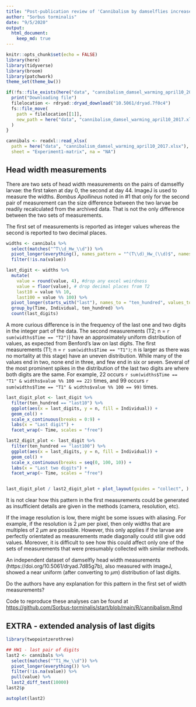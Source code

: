 ```yaml
---
title: "Post-publication review of 'Cannibalism by damselflies increases with rising temperature'"
author: "Sorbus torminalis"
date: "9/5/2020"
output:
  html_document:
    keep_md: true
---
```


```r
knitr::opts_chunk$set(echo = FALSE)
library(here)
library(tidyverse)
library(broom)
library(patchwork)
theme_set(theme_bw())
```

```r
if(!fs::file_exists(here("data", "cannibalism_damsel_warming_april10_2017.xlsx"))){
  print("Downloading file")
  filelocation <- rdryad::dryad_download("10.5061/dryad.7f0c4")
  fs::file_move(
    path = filelocation[[1]], 
    new_path = here("data", "cannibalism_damsel_warming_april10_2017.xlsx")
  ) 
}
```

```r
cannibals <- readxl::read_xlsx(
  path = here("data", "cannibalism_damsel_warming_april10_2017.xlsx"), 
  sheet = "Experiment1-matrix", na = "NA")
```


## Head width measurements

There are two sets of head width measurements on the pairs of damselfly larvae: the first taken at day 0, the second at day 44. 
ImageJ is used to measure the widths.
_Bombus Apollineus_ noted in #1 that only for the second pair of measurement can the size difference between the two larvae be readily recalculated from the archived data.
That is not the only difference between the two sets of measurements.

The first set of measurements is reported as integer values whereas the second is reported to two decimal places. 
```r
widths <- cannibals %>% 
  select(matches("^T\\d_Hw_\\d")) %>% 
  pivot_longer(everything(), names_pattern = "^(T\\d)_Hw_(\\d)$", names_to = c("Time", "Individual")) %>% 
  filter(!is.na(value))

last_digit <- widths %>% 
  mutate(
    value = round(value, 4), #drop any excel weirdness
    value = floor(value), # drop decimal places from T2
    last10 = value %% 10,
    last100 = value %% 100) %>%
  pivot_longer(starts_with("last"), names_to = "ten_hundred", values_to = "last_digits") %>% 
  group_by(Time, Individual, ten_hundred) %>%  
  count(last_digits)

```

A more curious difference is in the frequency of the last one and two digits in the integer part of the data. 
The second measurements (T2; n = `r sum(widths$Time == "T2")`) have an approximately uniform distribution of values, as expected from Benford's law on last digits.
The first measurements (T1; n = `r sum(widths$Time == "T1")`; n is larger as there was no mortality at this stage) have an uneven distribution.
While many of the values end in two, none end in three, and few end in six or seven.
Several of the most prominent spikes in the distribution of the last two digits are where both digits are the same. For example, 22 occurs `r sum(widths$Time == "T1" & widths$value %% 100 == 22)` times, and 99 occurs `r sum(widths$Time == "T1" & widths$value %% 100 == 99)` times.

```r
last_digit_plot <- last_digit %>%
  filter(ten_hundred == "last10") %>% 
  ggplot(aes(x = last_digits, y = n, fill = Individual)) +
  geom_col() +
  scale_x_continuous(breaks = 0:9) +
  labs(x = "Last digit") +
  facet_wrap(~ Time, scales = "free")

last2_digit_plot <- last_digit %>%
  filter(ten_hundred == "last100") %>% 
  ggplot(aes(x = last_digits, y = n, fill = Individual)) +
  geom_col() +
  scale_x_continuous(breaks = seq(0, 100, 10)) +
  labs(x = "Last two digits") +
  facet_wrap(~ Time, scales = "free")


last_digit_plot / last2_digit_plot + plot_layout(guides = "collect", )
```

It is not clear how this pattern in the first measurements could be generated as insufficient details are given in the methods (camera, resolution, etc). 

If the image resolution is low, there might be some issues with aliasing. 
For example, if the resolution is 2 $\mu m$ per pixel, then only widths that are multiples of 2 $\mu m$ are possible. 
However, this only applies if the larvae are perfectly orientated as measurements made diagonally could still give odd values.
Moreover, it is difficult to see how this could affect only one of the sets of measurements that were presumably collected with similar methods.

An independent dataset of damselfly head width measurements (https://doi.org/10.5061/dryad.7d85g7b), also measured with imageJ, showed a near uniform (after converting to $\mu m$) distribution of last digits.

Do the authors have any explanation for this pattern in the first set of width measurements?

Code to reproduce these analyses can be found at [https://github.com/Sorbus-torminalis/start/blob/main/R/cannibalism.Rmd](https://github.com/Sorbus-torminalis/start/blob/main/R/cannibalism.Rmd)



## EXTRA - extended analysis of last digits

```r
library(twopointzerothree)

## HW1 - last pair of digits
last2 <- cannibals %>% 
  select(matches("^T1_Hw_\\d")) %>% 
  pivot_longer(everything()) %>% 
  filter(!is.na(value)) %>% 
  pull(value) %>%
  last2_diff_test(10000)
last2$p

autoplot(last2)
```
